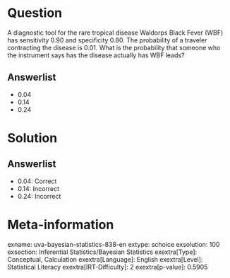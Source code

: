 Question
========

A diagnostic tool for the rare tropical disease Waldorps Black Fever (WBF) has sensitivity 0.90 and specificity 0.80. The probability of a traveler contracting the disease is 0.01. What is the probability that someone who the instrument says has the disease actually has WBF leads?

Answerlist
----------

* 0.04
* 0.14
* 0.24

Solution
========

Answerlist
----------

* 0.04: Correct
* 0.14: Incorrect
* 0.24: Incorrect

Meta-information
================
exname: uva-bayesian-statistics-838-en
extype: schoice
exsolution: 100
exsection: Inferential Statistics/Bayesian Statistics
exextra[Type]: Conceptual, Calculation
exextra[Language]: English
exextra[Level]: Statistical Literacy
exextra[IRT-Difficulty]: 2
exextra[p-value]: 0.5905
